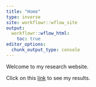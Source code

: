 ```yaml
---
title: "Home"
type: inverse
site: workflowr::wflow_site
output:
  workflowr::wflow_html:
    toc: true
editor_options:
  chunk_output_type: console
---
```


Welcome to my research website.

Click on this [link](first-analysis.html) to see my results.
